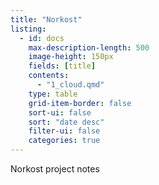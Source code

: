 ```yaml
---
title: "Norkost"
listing:
  - id: docs
    max-description-length: 500
    image-height: 150px
    fields: [title]
    contents: 
      - "1_cloud.qmd"
    type: table
    grid-item-border: false
    sort-ui: false
    sort: "date desc"
    filter-ui: false
    categories: true
---
```


Norkost project notes

